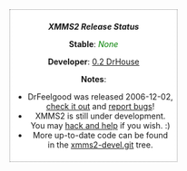 <div style="float: right; border: dotted 1px grey; text-align: center; padding:0.5em; background-color:#fff">
'''''XMMS2 Release Status'''''

'''Stable''': <font style="color: green">''None''</font>

'''Developer''': [[Release:DrHouse | 0.2 DrHouse]]

'''Notes''':
* DrFeelgood was released 2006-12-02,<br /> [[Download XMMS2 | check it out]] and [[Reporting bugs | report bugs]]!
* XMMS2 is still under development.<br />You may [[Developer Corner|hack and help]] if you wish. :)
* More up-to-date code can be found <br /> in the [http://git.xmms.se/?p=xmms2-devel.git;a=summary xmms2-devel.git] tree.
</div>